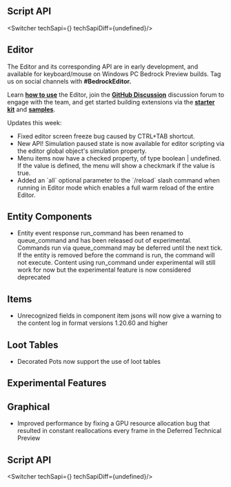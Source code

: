 




## **Script API**

<Switcher techSapi={<TechSapiStable/>} techSapiDiff={undefined}/>

## Editor

The Editor and its corresponding API are in early development, and available for keyboard/mouse on Windows PC Bedrock Preview builds. Tag us on social channels with **#BedrockEditor.**

Learn [**how to use**](https://aka.ms/LearnEditor) the Editor, join the [**GitHub Discussion**](https://github.com/Mojang/minecraft-editor/discussions) discussion forum to engage with the team, and get started building extensions via the [**starter kit**](https://github.com/Mojang/minecraft-editor-extension-starter-kit) and [**samples**](https://github.com/Mojang/minecraft-editor-extension-samples).

Updates this week:

-   Fixed editor screen freeze bug caused by CTRL+TAB shortcut. 
-   New API! Simulation paused state is now available for editor scripting via the editor global object's simulation property. 
-   Menu items now have a checked property, of type boolean | undefined. If the value is defined, the menu will show a checkmark if the value is true.
-   Added an \`all\` optional parameter to the \`/reload\` slash command when running in Editor mode which enables a full warm reload of the entire Editor. 

## Entity Components

-   Entity event response run\_command has been renamed to queue\_command and has been released out of experimental. Commands run via queue\_command may be deferred until the next tick. If the entity is removed before the command is run, the command will not execute. Content using run\_command under experimental will still work for now but the experimental feature is now considered deprecated

## Items

-   Unrecognized fields in component item jsons will now give a warning to the content log in format versions 1.20.60 and higher

## Loot Tables

-   Decorated Pots now support the use of loot tables




<h2 className="experimental_divider">Experimental Features</h2>




## Graphical

-   Improved performance by fixing a GPU resource allocation bug that resulted in constant reallocations every frame in the Deferred Technical Preview


## **Script API**

<Switcher techSapi={<TechSapiExp/>} techSapiDiff={undefined}/>

